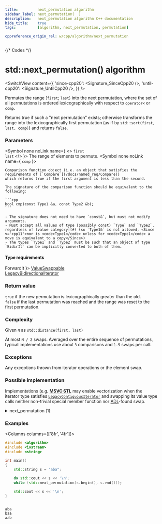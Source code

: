 ```yaml
---
title:         next_permutation algorithm
sidebar_label: next_permutation(  )
description:   next_permutation algorithm C++ documentation
hide_title:    true
tags:          [algorithm, next_permutation, permutation]

cppreference_origin_rel: w/cpp/algorithm/next_permutation
---
```



{/* Codes */}


# std::next_permutation() algorithm

<SwitchView content={{
  'since-cpp20': <Signature_SinceCpp20 />,
  'until-cpp20': <Signature_UntilCpp20 />,
}} />

Permutes the range [`first`; `last`) into the next permutation,
where the set of all permutations is ordered lexicographically with respect to `operator<` or `comp`.

Returns true if such a "next permutation" exists;
otherwise transforms the range into the lexicographically first permutation (as if by `std::sort(first, last, comp)`) and returns `false`.

### Parameters

<SymbolTable>

  <Symbol none noLink name={ <> <code>first</code> <br/> <code>last</code> </> }>
    The range of elements to permute.
  </Symbol>
  <Symbol none noLink name={ <code>comp</code> }>

    Comparison function object (i.e. an object that satisfies the requirements of [`Compare`](/docs/named_req/Compare))
    which returns true if the first argument is less than the second.

    The signature of the comparison function should be equivalent to the following:

    ```cpp
    bool cmp(const Type1 &a, const Type2 &b);
    ```

    - The signature does not need to have `const&`, but must not modify arguments.
    - Must accept all values of type (possibly const) `Type` and `Type2`, regardless of [value category](#) (so `Type1&` is not allowed, <Since v='cpp11'>nor is <code>Type1</code> unless for <code>Type1</code> a move is equivalent to a copy</Since>)
    - The types `Type1` and `Type2` must be such that an object of type `BidirIt` can be implicitly converted to both of them.
  </Symbol>
</SymbolTable>

#### Type requirements

<SymbolTable>
  <Symbol none noLink name={ <code>ForwardIt</code> }>
    <a href="/docs/named_req/ValueSwappable">ValueSwappable</a> <br />
    <a href="/docs/named_req/LegacyBidirectionalIterator">LegacyBidirectionalIterator</a> <br />
  </Symbol>
</SymbolTable>

### Return value

`true` if the new permutation is lexicographically greater than the old.  
`false` if the last permutation was reached and the range was reset to the first permutation.

### Complexity

Given `N` as `std::distance(first, last)`

At most `N / 2` swaps. Averaged over the entire sequence of permutations, typical implementations use about `3` comparisons and `1.5` swaps per call.

### Exceptions

Any exceptions thrown from iterator operations or the element swap.

### Possible implementation

Implementations (e.g. [**MSVC STL**](https://github.com/microsoft/STL/blob/main/stl/src/vector_algorithms.cpp) may enable vectorization when the iterator type satisfies
[`LegacyContiguousIterator`](/docs/named_req/LegacyContiguousIterator) and swapping its value type calls neither non-trivial special member function nor [ADL](#)-found swap.

<details>
<summary>next_permutation (1)</summary>

```cpp
template<class BidirIt>
bool next_permutation(BidirIt first, BidirIt last)
{
    auto r_first = std::make_reverse_iterator(last);
    auto r_last = std::make_reverse_iterator(first);
    auto left = std::is_sorted_until(r_first, r_last);

    if (left != r_last)
    {
        auto right = std::upper_bound(r_first, left, *left);
        std::iter_swap(left, right);
    }

    std::reverse(left.base(), last);
    return left != r_last;
}
```

</details>

### Examples

<Columns columns={['8fr', '4fr']}>
<div>

```cpp title='Main.cpp' showLineNumbers
#include <algorithm>
#include <iostream>
#include <string>

int main()
{
    std::string s = "aba";

    do std::cout << s << '\n';
    while (std::next_permutation(s.begin(), s.end()));

    std::cout << s << '\n';
}
```

</div>
<div>

```plaintext title="Output"

aba
baa
aab
```

</div>
</Columns>
